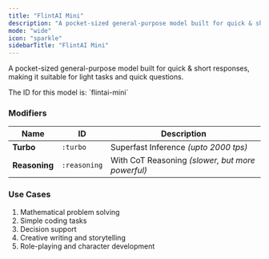 ```yaml
---
title: "FlintAI Mini"
description: "A pocket-sized general-purpose model built for quick & short responses."
mode: "wide"
icon: "sparkle"
sidebarTitle: "FlintAI Mini"
---
```


A pocket-sized general-purpose model built for quick & short responses, making it suitable for light tasks and quick questions.

<Info>
  The ID for this model is: `flintai-mini`
</Info>

### Modifiers

| Name          | ID           | Description                                      |
| ------------- | ------------ | ------------------------------------------------ |
| **Turbo**     | `:turbo`     | Superfast Inference _(upto 2000 tps)_            |
| **Reasoning** | `:reasoning` | With CoT Reasoning _(slower, but more powerful)_ |

### Use Cases

1. Mathematical problem solving
2. Simple coding tasks
3. Decision support
4. Creative writing and storytelling
5. Role-playing and character development